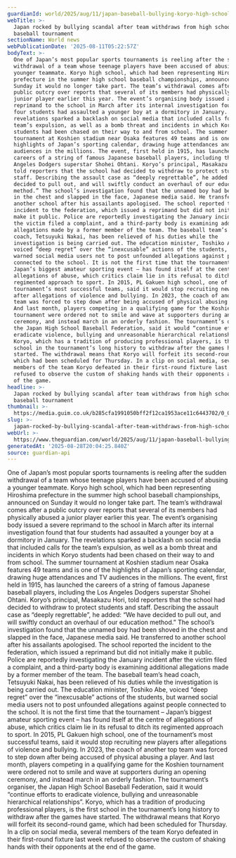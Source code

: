 ```yaml
---
guardianId: world/2025/aug/11/japan-baseball-bullying-koryo-high-school-tournament-ntwnfb
webTitle: >-
  Japan rocked by bullying scandal after team withdraws from high school
  baseball tournament
sectionName: World news
webPublicationDate: '2025-08-11T05:22:57Z'
bodyText: >-
  One of Japan’s most popular sports tournaments is reeling after the sudden
  withdrawal of a team whose teenage players have been accused of abusing a
  younger teammate. Koryo high school, which had been representing Hiroshima
  prefecture in the summer high school baseball championships, announced on
  Sunday it would no longer take part. The team’s withdrawal comes after a
  public outcry over reports that several of its members had physically abused a
  junior player earlier this year. The event’s organising body issued a severe
  reprimand to the school in March after its internal investigation found that
  four students had assaulted a younger boy at a dormitory in January. The
  revelations sparked a backlash on social media that included calls for the
  team’s expulsion, as well as a bomb threat and incidents in which Koryo
  students had been chased on their way to and from school. The summer
  tournament at Koshien stadium near Osaka features 49 teams and is one of the
  highlights of Japan’s sporting calendar, drawing huge attendances and TV
  audiences in the millions. The event, first held in 1915, has launched the
  careers of a string of famous Japanese baseball players, including the Los
  Angeles Dodgers superstar Shohei Ohtani. Koryo’s principal, Masakazu Hori,
  told reporters that the school had decided to withdraw to protect students and
  staff. Describing the assault case as “deeply regrettable”, he added: “We have
  decided to pull out, and will swiftly conduct an overhaul of our education
  method.” The school’s investigation found that the unnamed boy had been shoved
  in the chest and slapped in the face, Japanese media said. He transferred to
  another school after his assailants apologised. The school reported the
  incident to the federation, which issued a reprimand but did not initially
  make it public. Police are reportedly investigating the January incident after
  the victim filed a complaint, and a third-party body is examining additional
  allegations made by a former member of the team. The baseball team’s head
  coach, Tetsuyuki Nakai, has been relieved of his duties while the
  investigation is being carried out. The education minister, Toshiko Abe,
  voiced “deep regret” over the “inexcusable” actions of the students, but
  warned social media users not to post unfounded allegations against people
  connected to the school. It is not the first time that the tournament –
  Japan’s biggest amateur sporting event – has found itself at the centre of
  allegations of abuse, which critics claim lie in its refusal to ditch its
  regimented approach to sport. In 2015, PL Gakuen high school, one of the
  tournament’s most successful teams, said it would stop recruiting new players
  after allegations of violence and bullying. In 2023, the coach of another top
  team was forced to step down after being accused of physical abusing a player.
  And last month, players competing in a qualifying game for the Koshien
  tournament were ordered not to smile and wave at supporters during an opening
  ceremony, and instead march in an orderly fashion. The tournament’s organiser,
  the Japan High School Baseball Federation, said it would “continue efforts to
  eradicate violence, bullying and unreasonable hierarchical relationships”.
  Koryo, which has a tradition of producing professional players, is the first
  school in the tournament’s long history to withdraw after the games have
  started. The withdrawal means that Koryo will forfeit its second-round game,
  which had been scheduled for Thursday. In a clip on social media, several
  members of the team Koryo defeated in their first-round fixture last week
  refused to observe the custom of shaking hands with their opponents at the end
  of the game.
headline: >-
  Japan rocked by bullying scandal after team withdraws from high school
  baseball tournament
thumbnail: >-
  https://media.guim.co.uk/b285cfa1991050bff2f12ca1953ace11c6443702/0_0_3779_3024/500.jpg
slug: >-
  japan-rocked-by-bullying-scandal-after-team-withdraws-from-high-school-baseball-tournament
webUrl: >-
  https://www.theguardian.com/world/2025/aug/11/japan-baseball-bullying-koryo-high-school-tournament-ntwnfb
generatedAt: '2025-08-28T20:04:25.840Z'
source: guardian-api
---
```

One of Japan’s most popular sports tournaments is reeling after the sudden withdrawal of a team whose teenage players have been accused of abusing a younger teammate. Koryo high school, which had been representing Hiroshima prefecture in the summer high school baseball championships, announced on Sunday it would no longer take part. The team’s withdrawal comes after a public outcry over reports that several of its members had physically abused a junior player earlier this year. The event’s organising body issued a severe reprimand to the school in March after its internal investigation found that four students had assaulted a younger boy at a dormitory in January. The revelations sparked a backlash on social media that included calls for the team’s expulsion, as well as a bomb threat and incidents in which Koryo students had been chased on their way to and from school. The summer tournament at Koshien stadium near Osaka features 49 teams and is one of the highlights of Japan’s sporting calendar, drawing huge attendances and TV audiences in the millions. The event, first held in 1915, has launched the careers of a string of famous Japanese baseball players, including the Los Angeles Dodgers superstar Shohei Ohtani. Koryo’s principal, Masakazu Hori, told reporters that the school had decided to withdraw to protect students and staff. Describing the assault case as “deeply regrettable”, he added: “We have decided to pull out, and will swiftly conduct an overhaul of our education method.” The school’s investigation found that the unnamed boy had been shoved in the chest and slapped in the face, Japanese media said. He transferred to another school after his assailants apologised. The school reported the incident to the federation, which issued a reprimand but did not initially make it public. Police are reportedly investigating the January incident after the victim filed a complaint, and a third-party body is examining additional allegations made by a former member of the team. The baseball team’s head coach, Tetsuyuki Nakai, has been relieved of his duties while the investigation is being carried out. The education minister, Toshiko Abe, voiced “deep regret” over the “inexcusable” actions of the students, but warned social media users not to post unfounded allegations against people connected to the school. It is not the first time that the tournament – Japan’s biggest amateur sporting event – has found itself at the centre of allegations of abuse, which critics claim lie in its refusal to ditch its regimented approach to sport. In 2015, PL Gakuen high school, one of the tournament’s most successful teams, said it would stop recruiting new players after allegations of violence and bullying. In 2023, the coach of another top team was forced to step down after being accused of physical abusing a player. And last month, players competing in a qualifying game for the Koshien tournament were ordered not to smile and wave at supporters during an opening ceremony, and instead march in an orderly fashion. The tournament’s organiser, the Japan High School Baseball Federation, said it would “continue efforts to eradicate violence, bullying and unreasonable hierarchical relationships”. Koryo, which has a tradition of producing professional players, is the first school in the tournament’s long history to withdraw after the games have started. The withdrawal means that Koryo will forfeit its second-round game, which had been scheduled for Thursday. In a clip on social media, several members of the team Koryo defeated in their first-round fixture last week refused to observe the custom of shaking hands with their opponents at the end of the game.

